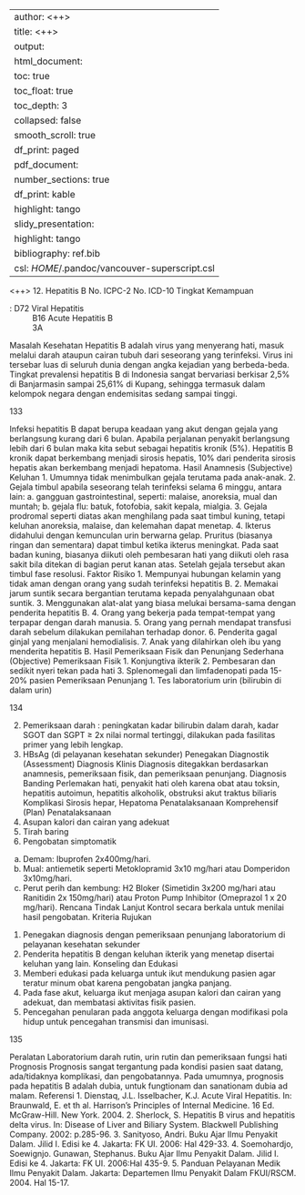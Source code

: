 
---
author: <++>
title: <++>
output:
  html_document:
    toc: true
    toc_float: true
    toc_depth: 3
    collapsed: false
    smooth_scroll: true
    df_print: paged
  pdf_document:
    number_sections: true
    df_print: kable
    highlight: tango
  slidy_presentation:
    highlight: tango
bibliography: ref.bib
csl: $HOME$/.pandoc/vancouver-superscript.csl
---

<++>
12. Hepatitis B
No. ICPC-2
No. ICD-10
Tingkat Kemampuan

: D72 Viral Hepatitis
: B16 Acute Hepatitis B
: 3A

Masalah Kesehatan
Hepatitis B adalah virus yang menyerang hati, masuk melalui darah ataupun
cairan tubuh dari seseorang yang terinfeksi. Virus ini tersebar luas di seluruh
dunia dengan angka kejadian yang berbeda-beda. Tingkat prevalensi hepatitis
B di Indonesia sangat bervariasi berkisar 2,5% di Banjarmasin sampai 25,61%
di Kupang, sehingga termasuk dalam kelompok negara dengan endemisitas
sedang sampai tinggi.

133

Infeksi hepatitis B dapat berupa keadaan yang akut dengan gejala yang
berlangsung kurang dari 6 bulan. Apabila perjalanan penyakit berlangsung
lebih dari 6 bulan maka kita sebut sebagai hepatitis kronik (5%). Hepatitis B
kronik dapat berkembang menjadi sirosis hepatis, 10% dari penderita sirosis
hepatis akan berkembang menjadi hepatoma.
Hasil Anamnesis (Subjective)
Keluhan
1. Umumnya tidak menimbulkan gejala terutama pada anak-anak.
2. Gejala timbul apabila seseorang telah terinfeksi selama 6 minggu, antara
lain:
a. gangguan gastrointestinal, seperti: malaise, anoreksia, mual dan
muntah;
b. gejala flu: batuk, fotofobia, sakit kepala, mialgia.
3. Gejala prodromal seperti diatas akan menghilang pada saat timbul kuning,
tetapi keluhan anoreksia, malaise, dan kelemahan dapat menetap.
4. Ikterus didahului dengan kemunculan urin berwarna gelap. Pruritus
(biasanya ringan dan sementara) dapat timbul ketika ikterus meningkat.
Pada saat badan kuning, biasanya diikuti oleh pembesaran hati yang
diikuti oleh rasa sakit bila ditekan di bagian perut kanan atas. Setelah
gejala tersebut akan timbul fase resolusi.
Faktor Risiko
1. Mempunyai hubungan kelamin yang tidak aman dengan orang yang sudah
terinfeksi hepatitis B.
2. Memakai
jarum
suntik
secara
bergantian
terutama
kepada
penyalahgunaan obat suntik.
3. Menggunakan alat-alat yang biasa melukai bersama-sama dengan
penderita hepatitis B.
4. Orang yang bekerja pada tempat-tempat yang terpapar dengan darah
manusia.
5. Orang yang pernah mendapat transfusi darah sebelum dilakukan
pemilahan terhadap donor.
6. Penderita gagal ginjal yang menjalani hemodialisis.
7. Anak yang dilahirkan oleh ibu yang menderita hepatitis B.
Hasil Pemeriksaan Fisik dan Penunjang Sederhana (Objective)
Pemeriksaan Fisik
1. Konjungtiva ikterik
2. Pembesaran dan sedikit nyeri tekan pada hati
3. Splenomegali dan limfadenopati pada 15-20% pasien
Pemeriksaan Penunjang
1. Tes laboratorium urin (bilirubin di dalam urin)

134

2. Pemeriksaan darah : peningkatan kadar bilirubin dalam darah, kadar
SGOT dan SGPT ≥ 2x nilai normal tertinggi, dilakukan pada fasilitas
primer yang lebih lengkap.
3. HBsAg (di pelayanan kesehatan sekunder)
Penegakan Diagnostik (Assessment)
Diagnosis Klinis
Diagnosis ditegakkan berdasarkan anamnesis, pemeriksaan fisik, dan
pemeriksaan penunjang.
Diagnosis Banding
Perlemakan hati, penyakit hati oleh karena obat atau toksin, hepatitis
autoimun, hepatitis alkoholik, obstruksi akut traktus biliaris
Komplikasi
Sirosis hepar, Hepatoma
Penatalaksanaan Komprehensif (Plan)
Penatalaksanaan
1. Asupan kalori dan cairan yang adekuat
2. Tirah baring
3. Pengobatan simptomatik
a. Demam: Ibuprofen 2x400mg/hari.
b. Mual: antiemetik seperti Metoklopramid 3x10 mg/hari atau Domperidon
3x10mg/hari.
c. Perut perih dan kembung: H2 Bloker (Simetidin 3x200 mg/hari atau
Ranitidin 2x 150mg/hari) atau Proton Pump Inhibitor (Omeprazol 1 x 20
mg/hari).
Rencana Tindak Lanjut
Kontrol secara berkala untuk menilai hasil pengobatan.
Kriteria Rujukan
1. Penegakan diagnosis dengan pemeriksaan penunjang laboratorium di
pelayanan kesehatan sekunder
2. Penderita hepatitis B dengan keluhan ikterik yang menetap disertai
keluhan yang lain.
Konseling dan Edukasi
1. Memberi edukasi pada keluarga untuk ikut mendukung pasien agar teratur
minum obat karena pengobatan jangka panjang.
2. Pada fase akut, keluarga ikut menjaga asupan kalori dan cairan yang
adekuat, dan membatasi aktivitas fisik pasien.
3. Pencegahan penularan pada anggota keluarga dengan modifikasi pola
hidup untuk pencegahan transmisi dan imunisasi.

135

Peralatan
Laboratorium darah rutin, urin rutin dan pemeriksaan fungsi hati
Prognosis
Prognosis sangat tergantung pada kondisi pasien saat datang, ada/tidaknya
komplikasi, dan pengobatannya. Pada umumnya, prognosis pada hepatitis B
adalah dubia, untuk fungtionam dan sanationam dubia ad malam.
Referensi
1. Dienstaq, J.L. Isselbacher, K.J. Acute Viral Hepatitis. In: Braunwald, E. et
th
al. Harrison’s Principles of Internal Medicine. 16 Ed. McGraw-Hill. New
York. 2004.
2. Sherlock, S. Hepatitis B virus and hepatitis delta virus. In: Disease of Liver
and Biliary System. Blackwell Publishing Company. 2002: p.285-96.
3. Sanityoso, Andri. Buku Ajar Ilmu Penyakit Dalam. Jilid I. Edisi ke 4.
Jakarta: FK UI. 2006: Hal 429-33.
4. Soemohardjo, Soewignjo. Gunawan, Stephanus. Buku Ajar Ilmu Penyakit
Dalam. Jilid I. Edisi ke 4. Jakarta: FK UI. 2006:Hal 435-9.
5. Panduan Pelayanan Medik Ilmu Penyakit Dalam. Jakarta: Departemen
Ilmu Penyakit Dalam FKUI/RSCM. 2004. Hal 15-17.
